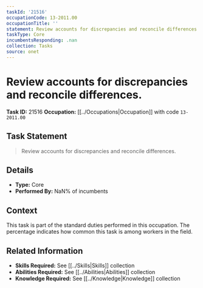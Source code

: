 ```yaml
---
taskId: '21516'
occupationCode: 13-2011.00
occupationTitle: ''
statement: Review accounts for discrepancies and reconcile differences.
taskType: Core
incumbentsResponding: .nan
collection: Tasks
source: onet
---
```

# Review accounts for discrepancies and reconcile differences.

**Task ID:** 21516
**Occupation:** [[../Occupations|Occupation]] with code `13-2011.00`

## Task Statement

> Review accounts for discrepancies and reconcile differences.

## Details

- **Type:** Core
- **Performed By:** NaN% of incumbents

## Context

This task is part of the standard duties performed in this occupation. The percentage indicates how common this task is among workers in the field.

## Related Information

- **Skills Required:** See [[../Skills|Skills]] collection
- **Abilities Required:** See [[../Abilities|Abilities]] collection
- **Knowledge Required:** See [[../Knowledge|Knowledge]] collection
